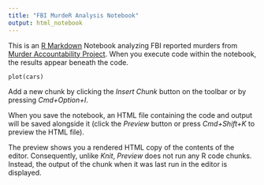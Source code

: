 ```yaml
---
title: "FBI MurdeR Analysis Notebook"
output: html_notebook
---
```


This is an [R Markdown](http://rmarkdown.rstudio.com) Notebook analyzing FBI reported murders from [Murder Accountability Project](www.murderdata.org/p/data-docs.html). When you execute code within the notebook, the results appear beneath the code. 


```murderperyear

plot(cars)
```

Add a new chunk by clicking the *Insert Chunk* button on the toolbar or by pressing *Cmd+Option+I*.

When you save the notebook, an HTML file containing the code and output will be saved alongside it (click the *Preview* button or press *Cmd+Shift+K* to preview the HTML file). 

The preview shows you a rendered HTML copy of the contents of the editor. Consequently, unlike *Knit*, *Preview* does not run any R code chunks. Instead, the output of the chunk when it was last run in the editor is displayed.

